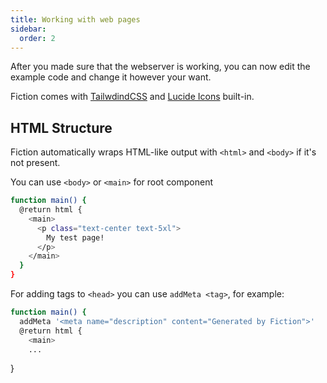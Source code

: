 ```yaml
---
title: Working with web pages
sidebar:
  order: 2
---
```



After you made sure that the webserver is working, you can now edit the example code and change it however your want. 

Fiction comes with [TailwdindCSS](https://tailwindcss.com/) and [Lucide Icons](https://lucide.dev/icons/) built-in. 

## HTML Structure
Fiction automatically wraps HTML-like output with `<html>` and `<body>` if it's not present.

You can use `<body>` or `<main>` for root component

```sh
function main() {
  @return html {
    <main>
      <p class="text-center text-5xl">
        My test page!
      </p>
    </main>
  }
}
```

For adding tags to `<head>` you can use `addMeta <tag>`, for example:

```sh
function main() {
  addMeta '<meta name="description" content="Generated by Fiction">'
  @return html {
    <main>
    ...
```
}

<LinkCard title="Introduction to BashX" href="/bashx" />